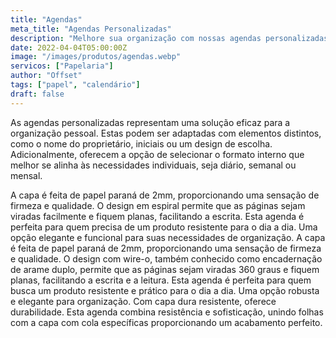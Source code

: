 ```yaml
---
title: "Agendas"
meta_title: "Agendas Personalizadas"
description: "Melhore sua organização com nossas agendas personalizadas. Adaptáveis com seu nome, iniciais ou design de escolha. Escolha o formato interno que melhor atende às suas necessidades!"
date: 2022-04-04T05:00:00Z
image: "/images/produtos/agendas.webp"
servicos: ["Papelaria"]
author: "Offset"
tags: ["papel", "calendário"]
draft: false
---
```


As agendas personalizadas representam uma solução eficaz para a organização pessoal. Estas podem ser adaptadas com elementos distintos, como o nome do proprietário, iniciais ou um design de escolha. Adicionalmente, oferecem a opção de selecionar o formato interno que melhor se alinha às necessidades individuais, seja diário, semanal ou mensal.

<Accordion client:load title="Agenda Capa Dura com Espiral ">
 A capa é feita de papel paraná de 2mm, proporcionando uma sensação de firmeza e qualidade. O design em espiral permite que as páginas sejam viradas facilmente e fiquem planas, facilitando a escrita. Esta agenda é perfeita para quem precisa de um produto resistente para o dia a dia.

</Accordion>

<Accordion client:load title="Agenda Capa Dura com Wire-o">
Uma opção elegante e funcional para suas necessidades de organização. A capa é feita de papel paraná de 2mm, proporcionando uma sensação de firmeza e qualidade. O design com wire-o, também conhecido como encadernação de arame duplo, permite que as páginas sejam viradas 360 graus e fiquem planas, facilitando a escrita e a leitura. Esta agenda é perfeita para quem busca um produto resistente e prático para o dia a dia.

</Accordion>
<Accordion client:load title="Agenda Capa Dura Lombada Quadrada">
Uma opção robusta e elegante para organização. Com capa dura resistente, oferece durabilidade. Esta agenda combina resistência e sofisticação, unindo folhas com a capa com cola específicas proporcionando um acabamento perfeito.

</Accordion>

<ButtonWhatsapp
  label="ORÇAMENTO PELO WHATSAPP"
  tag="_blank"
  produto="Agenda"
  phoneNumber="5567999005557"
/>
